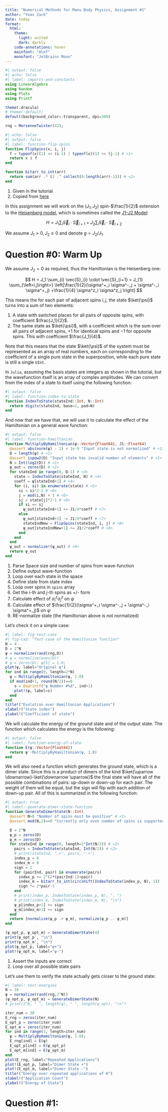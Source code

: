```yaml
---
title: "Numerical Methods for Manu Body Physics, Assignment #1"
author: "Yoav Zack"
date: today
format:
  html:
    theme: 
      light: united
      dark: darkly
    code-annotations: hover
    mainfont: "Alef"
    monofont: "JetBrains Mono"
---
```


```julia
#| output: false
#| echo: false
#| label: imports-and-constants
using LinearAlgebra
using Random
using Plots
using Printf

theme(:dracula)
# theme(:default)
default(background_color=:transparent, dpi=300)

rng = MersenneTwister(42);
```

```julia
#| echo: false
#| output: false
#| label: function-flip-spins
function FlipSpins(x, i, j)
  f = typeof(x)(1) << (i-1) | typeof(x)(1) << (j-1) # <1>
  return x ⊻ f
end

function bitarr_to_int(arr)
  return sum(arr .* (2 .^ collect(0:length(arr)-1))) # <2>
end
```
1. Given in the tutorial
2. Copied from [here](https://discourse.julialang.org/t/parse-an-array-of-bits-bitarray-to-an-integer/42361/2)

In this assignment we will work on the $(J_1,J_2)$ spin-$\frac{1}{2}$ extension to the [Heisenberg model](https://en.wikipedia.org/wiki/Quantum_Heisenberg_model), which is sometimes called the [J1-J2 Model](https://en.wikipedia.org/wiki/J1_J2_model):

$$
H = J_1 \sum_{i} \vec{S}_{i} \cdot \vec{S}_{i+1} + J_{2} \sum_{i}\vec{S}_{i} \cdot \vec{S}_{i+2}
$$

We assume $J_1 >0, J_2 \geq 0$ and denote $g = J_2/J_1$.

# Question #0: Warm Up

We assume $J_2=0$ as required, thus the Hamiltonian is the Heisenberg one:

$$
H = J_1 \sum_{i} \vec{S}_{i} \cdot \vec{S}_{i+1} = J_{1} \sum_{\left<i,j\right>} \left[\frac{1}{2}(\sigma^+_i \sigma^-_j + \sigma^-_i \sigma^+_j) +\frac{1}{4} \sigma^z_i \sigma^z_j \right]
$$

This means the for each pair of adjacent spins $i,j$, the state $\ket{\psi}$ turns into a sum of two elements:

1. A state with switched places for all pairs of opposite spins, with coefficient $\frac{J_1}{2}$.
2. The same state as $\ket{\psi}$, with a coefficient which is the sum over all pairs of adjacent spins, $+1$ for identical spins and $-1$ for opposite spins. This with coefficient $\frac{J_1}{4}$.

Note that this means that the state $\ket{\psi}$ of the system must be represented as an array of real numbers, each on corresponding to the coefficient of a single pure state in the superposition, while each pure state is still a single `UInt`.

In `Julia`, assuming the basis states are integers as shown in the tutorial, but the wavefunction itself is an array of complex amplitudes. We can convert from the index of a state to itself using the following function:

```julia
#| output: false
#| label: function-index-to-state
function IndexToState(stateInd::Int, N::Int)
  return digits(stateInd, base=2, pad=N)
end
```

And now that we have that, we will use it to calculate the effect of the Hamiltonian on a general wave function:

```julia
#| output: false
#| label: function-hamiltonian
function MultiplyByHamiltonian(ψ::Vector{Float64}, J1::Float64)
  @assert abs(norm(ψ) - 1) < 1e-9 "Input state is not normalized" # <1>
  D = length(ψ) # <1>
  @assert ispow2(D) "Input state has invalid number of elements" # <1>
  N = Int(log2(D)) # <1>
  ψ_out = zeros(D) # <2>
  for stateInd in range(0, D-1) # <3>
    state = IndexToState(stateInd, N) # <4>
    coeff = ψ[stateInd+1] # <4>
    for (i, si) in enumerate(state) # <5>
      si = si*2-1 # <6>
      j = mod(i,N) + 1 # <6>
      sj = state[j]*2-1 # <6>
      if si == sj
        ψ_out[stateInd+1] += J1/4*coeff # <7>
      else
        ψ_out[stateInd+1] -= J1/4*coeff # <7>
        stateIndNew = FlipSpins(stateInd, i, j) # <8>
        ψ_out[stateIndNew+1] += J1/2*coeff # <8>
      end
    end
  end
  ψ_out = normalize!(ψ_out) # <9>
  return ψ_out
end
```
1. Parse Space size and number of spins from wave-function
2. Define output wave-function
3. Loop over each state in the space
4. Define state from state index
5. Loop over spins in `spins` array
6. Get the $i$-th and $j$-th spins as +/- form
7. Calculate effect of $\sigma_i^z \sigma_j^z$ on $\psi$
8. Calculate effect of $\frac{1}{2}(\sigma^+_i \sigma^-_j + \sigma^-_i \sigma^+_j)$ on $\psi$
9. RE-normalize state (the Hamiltonian above is not normalized)

Let's check it on a simple case:

```julia
#| label: fig-test-case
#| fig-cap: "Test case of the Hamiltonian function"
N = 4
D = 2^N
ψ = normalize(rand(rng,D))
# ψ = normalize(ones(D))
# ψ = zeros(D); ψ[5] = 1.0;
plot(ψ, label="Original ψ")
for ind in range(0, length=2*N)
  ψ = MultiplyByHamiltonian(ψ, 1.0)
  if mod(ind+1, round(N/2))==0
    s = @sprintf("ψ Number #%d", ind+1)
    plot!(ψ, label=s)
  end
end
title!("Evolution over Hamiltonian Applications")
xlabel!("State index")
ylabel!("Coefficient of state")
```

<!-- To verify that it works, we will find the value of the largest value amplitude (can be seen easily in @fig-test-case):

```julia
#| label: optimal-state
max_coeff, max_index = findmax(abs.(ψ))
max_index = IndexToState(max_index, N)
print(max_index)
```

This is not exactly what we expected. --> We will calculate the energy of the ground state and of the output state. The function which calculates the energy is the following:

```julia
#| output: false
#| label: function-energy-of-state
function E(ψ::Vector{Float64})
  return ψ'⋅MultiplyByHamiltonian(ψ, 1.0)
end
```

We will also need a function which generates the ground state, which is a dimer state. Since this is a product of dimers of the kind $\ket{\uparrow \downarrow}-\ket{\downarrow \uparrow}$ the final state will have all of the possible combinations of pairs: up-down or down-up for each pair. The weight of them will be equal, but the sign will flip with each addition of down-up pair. All of this is summarized in the following function:

```julia
#| output: true
#| label: generate-dimer-state-function
function GenerateDimerState(N::Int)
  @assert N>0 "Number of spins must be positive" # <1>
  @assert mod(N,2)==0 "Currently only even number of spins is supported" # <1>

  D = 2^N
  ψ_p = zeros(D)
  ψ_m = zeros(D)
  for stateInd in range(0, length=2^Int(N/2)) # <2>
    pairs = IndexToState(stateInd, Int(N/2)) # <2>
    # print(stateInd, "->", pairs, "->")
    index_p = 0
    index_m = 0
    sign = 1
    for (pairInd, pair) in enumerate(pairs)
      index_p += 2^(2*(pairInd-1)+pair)
      index_m = bitarr_to_int(circshift(IndexToState(index_p, N), 1))
      sign *= 2*pair-1
    end
    # print(index_p, IndexToState(index_p, N), ", ")
    # print(index_m, IndexToState(index_m, N), "\n")
    ψ_p[index_p+1] += sign
    ψ_m[index_m+1] += sign
  end
  return [normalize(ψ_p .+ ψ_m), normalize(ψ_p .- ψ_m)]
end

(ψ_opt_p, ψ_opt_m) = GenerateDimerState(4)
print(ψ_opt_p', "\n")
print(ψ_opt_m', "\n")
plot(ψ_opt_p, label="ψ+")
plot!(ψ_opt_m, label="ψ-")
```
1. Assert the inputs are correct
2. Loop over all possible state pairs

Let's use them to verify the state actually gets closer to the ground state:

```julia
#| label: test-energies
N = 16
ψ = normalize(rand(rng,2^N))
(ψ_opt_p, ψ_opt_m) = GenerateDimerState(N)
# print(2^N, " ", length(ψ), " ", length(ψ_opt), "\n")

iter_num = 30
E_rng = zeros(iter_num)
E_opt_p = zeros(iter_num)
E_opt_m = zeros(iter_num)
for ind in range(1, length=iter_num)
  ψ = MultiplyByHamiltonian(ψ, 1.0);
  E_rng[ind] = E(ψ)
  E_opt_p[ind] = E(ψ_opt_p)
  E_opt_m[ind] = E(ψ_opt_m)
end
plot(E_rng, label="Repeated Applications")
plot!(E_opt_p, label="Dimer State +")
plot!(E_opt_m, label="Dimer State -")
title!("Energy over repeated applications of H")
xlabel!("Application Count")
ylabel!("Energy of State")
```

# Question #1: 